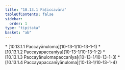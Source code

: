 ```yaml
---
title: "10.13.1 Paṭiccavāra"
tableOfContents: false
sidebar:
  order: 1
type: "tipitaka"
basket: "ab"
---
```



<DynamicBreadcrumb />



<TableOfContents>
* [10.13.1.1 Paccayānuloma](10-13-1/10-13-1-1)
* [10.13.1.2 Paccayapaccanīya](10-13-1/10-13-1-2)
* [10.13.1.3 Paccayānulomapaccanīya](10-13-1/10-13-1-3)
* [10.13.1.4 Paccayapaccanīyānuloma](10-13-1/10-13-1-4)
</TableOfContents>